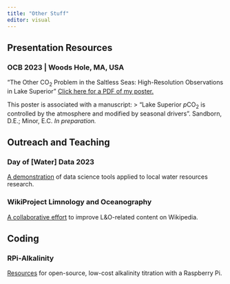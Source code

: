 ```yaml
---
title: "Other Stuff"
editor: visual
---
```

## Presentation Resources

### OCB 2023 | Woods Hole, MA, USA

"The Other CO<sub>2</sub> Problem in the Saltless Seas: High-Resolution Observations in Lake Superior"
[Click here for a PDF of my poster.](Sandborn_OCB_23.pdf)

This poster is associated with a manuscript: 
> "Lake Superior *p*CO<sub>2</sub> is controlled by the atmosphere and modified by seasonal drivers". Sandborn, D.E.; Minor, E.C. *In preparation.*

## Outreach and Teaching

### Day of [Water] Data 2023

[A demonstration](https://d-sandborn.github.io/DayOfWaterData2023/) of data science tools applied to local water resources research.

### WikiProject Limnology and Oceanography

[A collaborative effort](https://en.wikipedia.org/wiki/Wikipedia:WikiProject_Limnology_and_Oceanography) to improve L&O-related content on Wikipedia. 

## Coding

### RPi-Alkalinity

[Resources](https://github.com/d-sandborn/RPi-Alkalinity) for open-source, low-cost alkalinity titration with a Raspberry Pi.